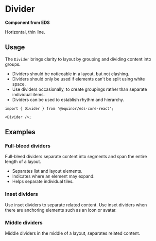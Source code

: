 
# Divider

**Component from EDS**

Horizontal, thin line.

<Links
  ariaUrl="https://www.w3.org/TR/2017/REC-wai-aria-1.1-20171214/#separator"
  figmaUrl="https://www.figma.com/file/0bGXR2sCwMVSDNyyzu5BXrO5/UI%E2%80%94User-Interface?node-id=17689%3A101"
  documentationUrl="https://eds.equinor.com/0b0c666ab/p/343afd-divider/b/398446"
  sourceUrl="https://github.com/equinor/design-system/blob/develop/packages/eds-core-react/src/components/Divider/Divider.tsx"
  npmUrl="https://www.npmjs.com/package/@equinor/eds-core-react"
/>

<Primary />

<Controls />

## Usage

The `Divider` brings clarity to layout by grouping and dividing content into groups. <br />

<ul>
  <li>Dividers should be noticeable in a layout, but not clashing.</li>
  <li>
    Dividers should only be used if elements can't be split using white space.
  </li>
  <li>
    Use dividers occasionally, to create groupings rather than separate
    individual items.
  </li>
  <li>Dividers can be used to establish rhythm and hierarchy.</li>
</ul>

```tsx
import { Divider } from '@equinor/eds-core-react';

<Divider />;
```

## Examples

### Full-bleed dividers

Full-bleed dividers separate content into segments and span the entire length of a layout.

<ul>
  <li>Separates list and layout elements.</li>
  <li>Indicates where an element may expand.</li>
  <li>Helps separate individual tiles.</li>
</ul>

<Canvas of={ComponentStories.FullBleed} />

### Inset dividers

Use inset dividers to separate related content.
Use inset dividers when there are anchoring elements such as an icon or avatar.

<Canvas of={ComponentStories.Inset} />

### Middle dividers

Middle dividers in the middle of a layout, separates related content.

<Canvas of={ComponentStories.Middle} />
